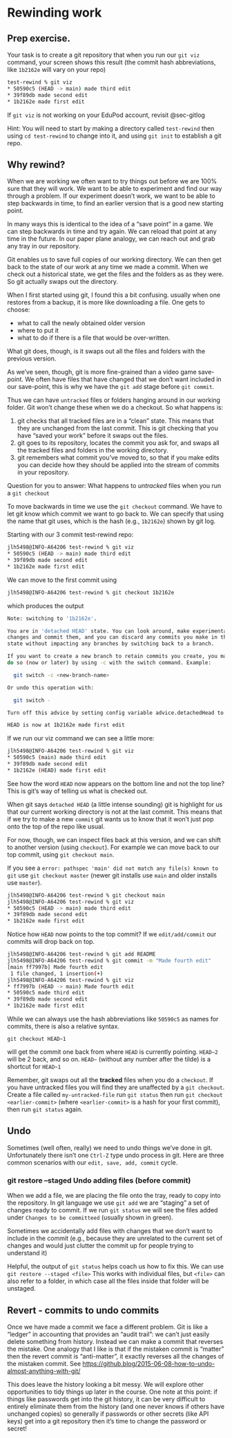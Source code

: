 # Rewinding work {#sec-rewinding}

## Prep exercise.

Your task is to create a git repository that when you run our `git viz` command, your screen shows this result (the commit hash abbreviations, like `1b2162e` will vary on your repo)

``` bash
test-rewind % git viz                         
* 50590c5 (HEAD -> main) made third edit
* 39f89db made second edit
* 1b2162e made first edit
```

If `git viz` is not working on your EduPod account, revisit @sec-gitlog 

Hint: You will need to start by making a directory called `test-rewind` then using `cd test-rewind` to change into it, and using `git init` to establish a git repo.

## Why rewind?

When we are working we often want to try things out before we are 100% sure that they will work. We want to be able to experiment and find our way through a problem. If our experiment doesn't work, we want to be able to step backwards in time, to find an earlier version that is a good new starting point.

In many ways this is identical to the idea of a "save point" in a game. We can step backwards in time and try again. We can reload that point at any time in the future. In our paper plane analogy, we can reach out and grab any tray in our repository.

Git enables us to save full copies of our working directory. We can then get back to the state of our work at any time we made a commit. When we check out a historical state, we get the files and the folders as as they were. So git actually swaps out the directory.

When I first started using git, I found this a bit confusing. usually when one restores from a backup, it is more like downloading a file. One gets to choose: 

- what to call the newly obtained older version 
- where to put it 
- what to do if there is a file that would be over-written.

What git does, though, is it swaps out all the files and folders with the previous version.

As we've seen, though, git is more fine-grained than a video game save-point. We often have files that have changed that we don't want included in our save-point, this is why we have the `git add` stage before `git commit`.

Thus we can have `untracked` files or folders hanging around in our working folder. Git won't change these when we do a checkout. So what happens is:

1.  git checks that all tracked files are in a "clean" state. This means that they are unchanged from the last commit. This is git checking that you have "saved your work" before it swaps out the files.
2.  git goes to its repository, locates the commit you ask for, and swaps all the tracked files and folders in the working directory.
3.  git remembers what commit you've moved to, so that if you make edits you can decide how they should be applied into the stream of commits in your repository.

Question for you to answer: What happens to _untracked_ files when you run a `git checkout`

To move backwards in time we use the `git checkout` command. We have to let git know which commit we want to go back to. We can specify that using the name that git uses, which is the hash (e.g., `1b2162e`) shown by git log.

Starting with our 3 commit test-rewind repo:

``` bash
jlh5498@INFO-A64206 test-rewind % git viz
* 50590c5 (HEAD -> main) made third edit
* 39f89db made second edit
* 1b2162e made first edit
```

We can move to the first commit using

``` bash
jlh5498@INFO-A64206 test-rewind % git checkout 1b2162e
```

which produces the output

``` bash
Note: switching to '1b2162e'.

You are in 'detached HEAD' state. You can look around, make experimental
changes and commit them, and you can discard any commits you make in this
state without impacting any branches by switching back to a branch.

If you want to create a new branch to retain commits you create, you may
do so (now or later) by using -c with the switch command. Example:

  git switch -c <new-branch-name>

Or undo this operation with:

  git switch -

Turn off this advice by setting config variable advice.detachedHead to false

HEAD is now at 1b2162e made first edit
```

If we run our viz command we can see a little more:

``` bash
jlh5498@INFO-A64206 test-rewind % git viz
* 50590c5 (main) made third edit
* 39f89db made second edit
* 1b2162e (HEAD) made first edit
```

See how the word `HEAD` now appears on the bottom line and not the top line? This is git's way of telling us what is checked out.

When git says `detached HEAD` (a little intense sounding) git is highlight for us that our current working directory is not at the last commit. This means that if we try to make a new `commit` git wants us to know that it won't just pop onto the top of the repo like usual.

For now, though, we can inspect files back at this version, and we can shift to another version (using `checkout`). For example we can move back to our top commit, using `git checkout main`.

If you see a `error: pathspec 'main' did not match any file(s) known to git` use `git checkout master` (newer git installs use `main` and older installs use `master`).

``` bash
jlh5498@INFO-A64206 test-rewind % git checkout main
jlh5498@INFO-A64206 test-rewind % git viz
* 50590c5 (HEAD -> main) made third edit
* 39f89db made second edit
* 1b2162e made first edit
```

Notice how `HEAD` now points to the top commit? If we `edit/add/commit` our commits will drop back on top.

``` bash
jlh5498@INFO-A64206 test-rewind % git add README 
jlh5498@INFO-A64206 test-rewind % git commit -m "Made fourth edit"
[main ff7997b] Made fourth edit
 1 file changed, 1 insertion(+)
jlh5498@INFO-A64206 test-rewind % git viz
* ff7997b (HEAD -> main) Made fourth edit
* 50590c5 made third edit
* 39f89db made second edit
* 1b2162e made first edit
```

While we can always use the hash abbreviations like `50590c5` as names for commits, there is also a relative syntax.

`git checkout HEAD~1`

will get the commit one back from where `HEAD` is currently pointing.  `HEAD~2` will be 2 back, and so on.  `HEAD~` (without any number after the tilde) is a shortcut for `HEAD~1`

Remember, git swaps out all the **tracked** files when you do a `checkout`. If you have untracked files you will find they are unaffected by a `git checkout`. Create a file called `my-untracked-file` run `git status` then run `git checkout <earlier-commit>` (where `<earlier-commit>` is a hash for your first commit), then run `git status` again.

## Undo

Sometimes (well often, really) we need to undo things we've done in git. Unfortunately there isn't one `Ctrl-Z` type undo process in git.  Here are three common scenarios with our `edit, save, add, commit` cycle.

### git restore --staged Undo adding files (before commit)

When we add a file, we are placing the file onto the tray, ready to copy into the repository. In git language we use `git add` we are "staging" a set of changes ready to commit. If we run `git status` we will see the files added under `Changes to be committeed` (usually shown in green).

Sometimes we accidentally add files with changes that we don't want to include in the commit (e.g., because they are unrelated to the current set of changes and would just clutter the commit up for people trying to understand it)

Helpful, the output of `git status` helps coach us how to fix this.  We can use `git restore --staged <file>` This works with individual files, but `<file>` can also refer to a folder, in which case all the files inside that folder will be unstaged.

## Revert - commits to undo commits

Once we have made a commit we face a different problem.  Git is like a "ledger" in accounting that provides an "audit trail": we can't just easily delete something from history.  Instead we can make a commit that reverses the mistake.  One analogy that I like is that if the mistaken commit is "matter" then the revert commit is "anti-matter", it exactly reverses all the changes of the mistaken commit. See <https://github.blog/2015-06-08-how-to-undo-almost-anything-with-git/>

This does leave the history looking a bit messy. We will explore other opportunities to tidy things up later in the course.  One note at this point: if things like passwords get into the git history, it can be very difficult to entirely eliminate them from the history (and one never knows if others have unchanged copies) so generally if passwords or other secrets (like API keys) get into a git repository then it's time to change the password or secret!